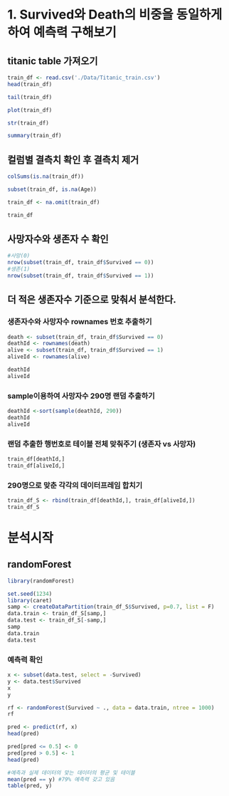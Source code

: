 # 1. Survived와 Death의 비중을 동일하게 하여 예측력 구해보기

## titanic table 가져오기

```r
train_df <- read.csv('./Data/Titanic_train.csv')
head(train_df)
```

```r
tail(train_df)
```

```r
plot(train_df)
```

```r
str(train_df)
```

```r
summary(train_df)
```

## 컬럼별 결측치 확인 후 결측치 제거

```r
colSums(is.na(train_df))
```

```r
subset(train_df, is.na(Age))
```

```r
train_df <- na.omit(train_df)
```

```r
train_df
```

## 사망자수와 생존자 수 확인

```r
#사망(0)
nrow(subset(train_df, train_df$Survived == 0))
#생존(1)
nrow(subset(train_df, train_df$Survived == 1))
```

## 더 적은 생존자수 기준으로 맞춰서 분석한다.

### 생존자수와 사망자수 rownames 번호 추출하기

```r
death <- subset(train_df, train_df$Survived == 0)
deathId <- rownames(death)
alive <- subset(train_df, train_df$Survived == 1)
aliveId <- rownames(alive)
```

```r
deathId
aliveId
```

### sample이용하여 사망자수 290명 랜덤 추출하기

```r
deathId <-sort(sample(deathId, 290))
deathId
aliveId
```

### 랜덤 추출한 행번호로 테이블 전체 맞춰주기 (생존자 vs 사망자)

```r
train_df[deathId,]
train_df[aliveId,]
```

### 290명으로 맞춘 각각의 데이터프레임 합치기

```r
train_df_S <- rbind(train_df[deathId,], train_df[aliveId,])
train_df_S
```

# 분석시작

## randomForest

```r
library(randomForest)
```

```r
set.seed(1234)
library(caret)
samp <- createDataPartition(train_df_S$Survived, p=0.7, list = F)
data.train <- train_df_S[samp,]
data.test <- train_df_S[-samp,]
samp
data.train
data.test
```

### 예측력 확인

```r
x <- subset(data.test, select = -Survived)
y <- data.test$Survived
x
y
```

```r
rf <- randomForest(Survived ~ ., data = data.train, ntree = 1000)
rf
```

```r
pred <- predict(rf, x)
head(pred)
```

```r
pred[pred <= 0.5] <- 0
pred[pred > 0.5] <- 1
head(pred)
```

```r
#예측과 실제 데이터의 맞는 데이터의 평균 및 테이블
mean(pred == y) #79% 예측력 갖고 있음
table(pred, y)
```
